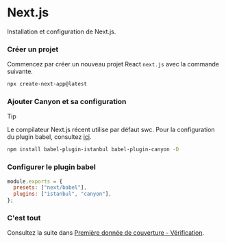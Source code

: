 # Next.js


Installation et configuration de Next.js.

<Steps>

  ### Créer un projet
  Commencez par créer un nouveau projet React `next.js` avec la commande suivante.

  ```sh npm2yarn copy
  npx create-next-app@latest
  ```

  ### Ajouter Canyon et sa configuration

  > [!TIP]
  >
  > Le compilateur Next.js récent utilise par défaut swc. Pour la configuration du plugin babel, consultez [ici](https://nextjs.org/docs/advanced-features/customizing-babel-config).


  ```sh npm2yarn copy
  npm install babel-plugin-istanbul babel-plugin-canyon -D
  ```

  ### Configurer le plugin babel

  ```js filename="babel.config.js" {3} copy
  module.exports = {
    presets: ["next/babel"],
    plugins: ["istanbul", "canyon"],
  };
  ```

  ### C'est tout
  Consultez la suite dans [Première donnée de couverture - Vérification](/docs/getting-started/first-coverage#verification).
</Steps>


